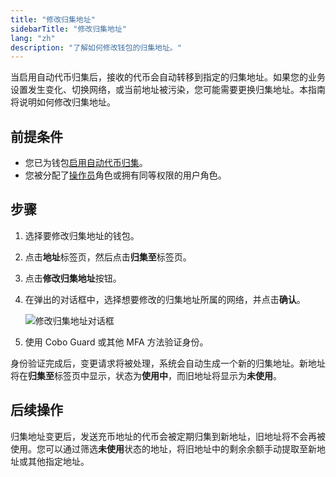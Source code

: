 ```yaml
---
title: "修改归集地址"
sidebarTitle: "修改归集地址"
lang: "zh"
description: "了解如何修改钱包的归集地址。"
---
```


当启用自动代币归集后，接收的代币会自动转移到指定的归集地址。如果您的业务设置发生变化、切换网络，或当前地址被污染，您可能需要更换归集地址。本指南将说明如何修改归集地址。

## 前提条件

- 您已为钱包[启用自动代币归集](/zh/portal/enable-auto-sweep)。
- 您被分配了[操作员](/zh/portal/organization/roles-and-permissions)角色或拥有同等权限的用户角色。

## 步骤

1. 选择要修改归集地址的钱包。
2. 点击**地址**标签页，然后点击**归集至**标签页。
3. 点击**修改归集地址**按钮。
4. 在弹出的对话框中，选择想要修改的归集地址所属的网络，并点击**确认**。

    <img src="/cn/images/mpc-wallet/ocw/change-sweep.png" className="screenshot_full_screen" alt="修改归集地址对话框" />

5. 使用 Cobo Guard 或其他 MFA 方法验证身份。

身份验证完成后，变更请求将被处理，系统会自动生成一个新的归集地址。新地址将在**归集至**标签页中显示，状态为**使用中**，而旧地址将显示为**未使用**。

## 后续操作

归集地址变更后，发送充币地址的代币会被定期归集到新地址，旧地址将不会再被使用。您可以通过筛选**未使用**状态的地址，将旧地址中的剩余余额手动提取至新地址或其他指定地址。